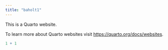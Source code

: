 ```yaml
---
title: "baholt1"
---
```


This is a Quarto website.

To learn more about Quarto websites visit <https://quarto.org/docs/websites>.

```r
1 + 1
```
